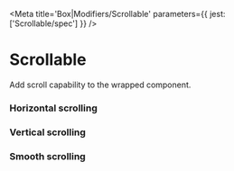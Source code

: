 

<Meta title='Box|Modifiers/Scrollable' parameters={{ jest: ['Scrollable/spec'] }} />

# Scrollable

Add scroll capability to the wrapped component.

<Preview>
  <Story name='Default'>
    <Scrollable>
      <Tile padding='none' style={{ maxWidth: '100%', height: '100px' }}>
        <Box style={{ width: '200%', height: '1000%' }} />
      </Tile>
    </Scrollable>
  </Story>
</Preview>

<Props of={Scrollable} />

### Horizontal scrolling

<Preview>
  <Story name='Horizontal scrolling'>
    <Scrollable horizontal>
      <Tile padding='none' style={{ maxWidth: '100%' }}>
        <Box style={{ width: '200%', height: '100px' }} />
      </Tile>
    </Scrollable>
  </Story>
</Preview>

### Vertical scrolling

<Preview>
  <Story name='Vertical scrolling'>
    <Scrollable vertical>
      <Tile padding='none' style={{ height: '100px' }}>
        <Box style={{ height: '1000%' }} />
      </Tile>
    </Scrollable>
  </Story>
</Preview>

### Smooth scrolling

<Preview>
  <Story name='Smooth scrolling'>
    <Scrollable smooth>
      <Tile padding='none' style={{ height: '100px' }}>
        <Box style={{ height: '1000%' }} />
      </Tile>
    </Scrollable>
  </Story>
</Preview>
